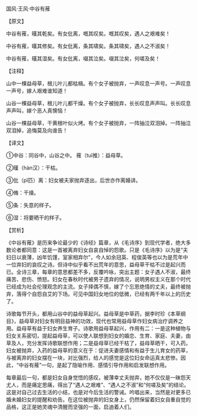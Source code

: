

国风·王风·中谷有蓷

【原文】

中谷有蓷，暵其乾矣。有女仳离，嘅其叹矣。嘅其叹矣，遇人之艰难矣！

中谷有蓷，暵其修矣。有女仳离，条其啸矣。条其啸矣，遇人之不淑矣！

中谷有蓷，暵其湿矣。有女仳离，啜其泣矣。啜其泣矣，何嗟及矣！

【注释】

山中一棵益母草，根儿叶儿都枯槁。有个女子被抛弃，一声叹息一声号。一声叹息一声号，嫁人艰难谁知道！

山谷一棵益母草，根儿叶儿都干燥。有个女子被抛弃，长长叹息声声叫。长长叹息声声叫，嫁个恶人真懊恼！

山谷一棵益母草，干黄根叶似火烤。有个女子被抛弃，一阵抽泣双泪掉。一阵抽泣双泪掉，追悔莫及向谁告！

【译文】

①中谷：同谷中，山谷之中。 蓷（tuī推）：益母草。

②暵（hàn汉）：干枯。

③仳（pǐ匹）离：妇女被夫家抛弃逐出，后世亦作离婚讲。

④脩：干燥。

⑤条：失意的样子。

⑥湿：将要晒干的样子。

【赏析】

《中谷有蓷》是历来争论最少的《诗经》篇章，从《毛诗序》到现代学者，绝大多数论者都同意：这是一首被离弃妇女自哀自悼的怨歌。只是《毛诗序》以为是“夫妇日以衰薄，凶年饥馑，室家相弃尔”，今人如余冠英、程俊英等也以为是荒年中一位弃妇的哀叹之诗。但诗中似乎看不出荒年的意思，益母草干枯不过是起兴而已。全诗三章，每章的意思都差不多，反覆吟咏，突出主题：女子遇人不淑，最终痛苦、悲伤、愤怒。妇女在春秋时代被男子遗弃的情况，说明男权主义在那个时代已经成为社会伦理观念的主流。女子择偶不慎，嫁了个忘恩绝情的丈夫，最终被抛弃，落得个自怨自艾的下场。可见中国妇女地位的低微，已经有两千年以上的历史了。

诗歌每节开头，都用山谷中的益母草起兴。益母草是中草药，据李时珍《本草纲目》，益母草对妇女有明目益神的功效，现代也常用益母草作妇女病治疗调养之用。益母草有益于妇女养生育子。诗歌用益母草起兴，作用有二：一是这种植物与妇女关系密切，提起益母草，可以使人联想到妇女的婚恋、生育、家庭、夫妻，由草及人，充分发挥诗歌联想作用；二是益母草已经干枯了，益母草晒干，可入药。妇女被抛弃，入药的益母草的意义在于：促进夫妻感情和有益于生儿育女的药草，与被离弃的妇女摆在一块，对比强烈，给人的感觉是这位妇女命运真太悲惨。因此，“中谷有蓷”一句，是起了隐喻作用、感情引导作用和启发联想作用。

每章最后一句，都是妇女自身觉悟的感叹。被薄幸丈夫抛弃，她不仅仅是一昧怨天尤人，而是痛定思痛，得出了“遇人之艰难”、“遇人之不淑”和“何嗟及矣”的结论。这是对自己过去生活的小结，也是对今后生活的警诫。吟唱出来，当然是对更多已婚未婚妇女的提醒和劝告。在这位被抛弃的妇女身上，仍然保留着妇女自重自觉的品格，这正是她灵魂中清醒而坚强的一面，启迪着人们。

